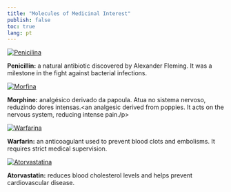 ```yaml
---
title: "Molecules of Medicinal Interest"
publish: false
toc: true
lang: pt
---
```


<div class="medicinais d-flex flex-wrap justify-content-center gap-4">

<a href="https://chemapps.stolaf.edu/jmol/jmol.php?model=CC1(%5BC@@H%5D(N2%5BC@H%5D(S1)%5BC@@H%5D(C2=O)NC(=O)CC3=CC=CC=C3)C(=O)O)C">
  <img src="Penicilina.png" alt="Penicilina" style="max-width: 150px; height: auto;">
</a>
<p><strong>Penicillin:</strong> a natural antibiotic discovered by Alexander Fleming. It was a milestone in the fight against bacterial infections.</p>

<a href="https://chemapps.stolaf.edu/jmol/jmol.php?model=CN1CC%5BC@%5D23%5BC@@H%5D4%5BC@H%5D1CC5=C2C(=C(C=C5)O)O%5BC@H%5D3%5BC@H%5D(C=C4)O">
  <img src="morfina.png" alt="Morfina" style="max-width: 150px; height: auto;">
</a>
<p><strong>Morphine:</strong> analgésico derivado da papoula. Atua no sistema nervoso, reduzindo dores intensas.<an analgesic derived from poppies. It acts on the nervous system, reducing intense pain./p>

<a href="https://chemapps.stolaf.edu/jmol/jmol.php?model=CC(=O)CC(C1=CC=CC=C1)C2=C(C3=CC=CC=C3OC2=O)O">
  <img src="Warfarina.png" alt="Warfarina" style="max-width: 150px; height: auto;">
</a>
<p><strong>Warfarin:</strong>  an anticoagulant used to prevent blood clots and embolisms. It requires strict medical supervision.</p>

<a href="https://chemapps.stolaf.edu/jmol/jmol.php?script=Console&source=https://bioquanti.netlify.app/en/nivel/basico/jardim/atorvastatina.png">
  <img src="Atorvastatina.png" alt="Atorvastatina" style="max-width: 150px; height: auto;">
</a>
<p><strong>Atorvastatin:</strong> reduces blood cholesterol levels and helps prevent cardiovascular disease.</p>

</div>
